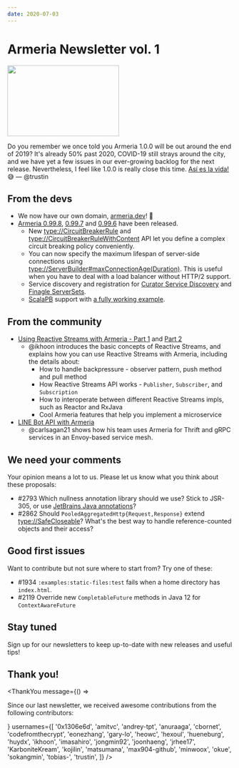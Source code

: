 ```yaml
---
date: 2020-07-03
---
```


# Armeria Newsletter vol. 1

<img class="hideOnReducedMotion" src="https://i.imgur.com/iZf8DeG.gif" loading="lazy" width="250" height="159" />

Do you remember we once told you Armeria 1.0.0 will be out around the end of 2019? It's already 50% past
2020, COVID-19 still strays around the city, and we have yet a few issues in our ever-growing backlog for
the next release. Nevertheless, I feel like 1.0.0 is really close this time.
[Así es la vida!](https://en.wiktionary.org/wiki/as%C3%AD_es_la_vida) 😅 — @trustin

## From the devs

- We now have our own domain, [armeria.dev](https://armeria.dev/)! 🌟
- [Armeria 0.99.8](/release-notes/0.99.8), [0.99.7](/release-notes/0.99.7) and [0.99.6](/release-notes/0.99.6)
  have been released.
  - New <type://CircuitBreakerRule> and <type://CircuitBreakerRuleWithContent> API let you define a complex
    circuit breaking policy conveniently.
  - You can now specify the maximum lifespan of server-side connections using
    <type://ServerBuilder#maxConnectionAge(Duration)>. This is useful when you have to deal with a load
    balancer without HTTP/2 support.
  - Service discovery and registration for
    [Curator Service Discovery](https://curator.apache.org/docs/service-discovery/) and
    [Finagle ServerSets](http://stevenskelton.ca/finagle-serverset-clusters-using-zookeeper/).
  - [ScalaPB](https://scalapb.github.io/) support with
    [a fully working example](https://github.com/line/armeria/tree/main/examples/grpc-scala).

## From the community

- [Using Reactive Streams with Armeria - Part 1](https://engineering.linecorp.com/en/blog/reactive-streams-armeria-1/)
  and [Part 2](https://engineering.linecorp.com/en/blog/reactive-streams-armeria-2/)
  - @ikhoon introduces the basic concepts of Reactive Streams, and explains how you can use Reactive Streams
    with Armeria, including the details about:
    - How to handle backpressure - observer pattern, push method and pull method
    - How Reactive Streams API works - `Publisher`, `Subscriber`, and `Subscription`
    - How to interoperate between different Reactive Streams impls, such as Reactor and RxJava
    - Cool Armeria features that help you implement a microservice
- [LINE Bot API with Armeria](https://sookiwi.com/posts/tech/2019/11/17/LINE-Bot-API-with-Armeria/)
  - @carlsagan21 shows how his team uses Armeria for Thrift and gRPC services in an Envoy-based service mesh.

## We need your comments

Your opinion means a lot to us. Please let us know what you think about these proposals:

- #2793 Which nullness annotation library should we use?
  Stick to JSR-305, or use [JetBrains Java annotations](https://github.com/JetBrains/java-annotations/)?
- #2862 Should `PooledAggregatedHttp{Request,Response}` extend <type://SafeCloseable>?
  What's the best way to handle reference-counted objects and their access?

## Good first issues

Want to contribute but not sure where to start from? Try one of these:

- #1934 `:examples:static-files:test` fails when a home directory has `index.html`.
- #2119 Override new `CompletableFuture` methods in Java 12 for `ContextAwareFuture`

## Stay tuned

Sign up for our newsletters to keep up-to-date with new releases and useful tips!

<div style="max-width: 320px; margin-top: 0.5rem;">
  <Mailchimp />
</div>

## Thank you!

<ThankYou
  message={() => <p>Since our last newsletter, we received awesome contributions from the following contributors:</p>}
  usernames={[
    '0x1306e6d',
    'amitvc',
    'andrey-tpt',
    'anuraaga',
    'cbornet',
    'codefromthecrypt',
    'eonezhang',
    'gary-lo',
    'heowc',
    'hexoul',
    'hueneburg',
    'huydx',
    'ikhoon',
    'imasahiro',
    'jongmin92',
    'joonhaeng',
    'jrhee17',
    'KarboniteKream',
    'kojilin',
    'matsumana',
    'max904-github',
    'minwoox',
    'okue',
    'sokangmin',
    'tobias-',
    'trustin',
  ]}
/>
